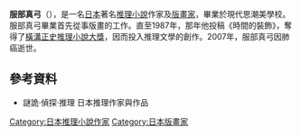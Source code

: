 {{Infobox writer <!-- for more information see [[:Template:Infobox_writer/doc|:Template:Infobox writer/doc]] -->
| name = 
服部真弓| image =
| caption =
| birth_date = {{birth date|1948|10|14|df=y}}
| birth_place =[[東京都|東京都]]
| death_date = {{death date and age|2007|8|16|1948|10|14|df=y}}
| death_place = 
| occupation = [[小說家|小說家]]
| genre = [[推理小說|推理小說]]
| movement =
| notableworks = 
| influences =
| influenced =
| website =
}}
'''服部真弓'''（{{bd|1948年|10月14日|2007年|8月16日|}}），是一名[[日本|日本]]著名[[推理小說|推理小說]]作家及[[版畫家|版畫家]]，畢業於現代思潮美學校。服部真弓畢業首先從事版畫的工作。直至1987年，那年他投稿《時間的裝飾》，奪得了[[橫溝正史推理小說大獎|橫溝正史推理小說大獎]]，因而投入推理文學的創作。2007年，服部真弓因肺癌逝世。
{{日本人物小作品}}

==參考資料==
*謎詭·偵探·推理 日本推理作家與作品

[[Category:日本推理小說作家|Category:日本推理小說作家]]
[[Category:日本版畫家|Category:日本版畫家]]